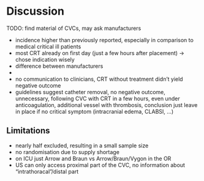 # Discussion

TODO: find material of CVCs, may ask manufacturers

- incidence higher than previously reported, especially in comparison to medical critical ill patients
- most CRT already on first day (just a few hours after placement) -> chose indication wisely
- difference between manufacturers
-
- no communication to clinicians, CRT without treatment didn't yield negative outcome
- guidelines suggest catheter removal, no negative outcome, unnecessary, following CVC with CRT in a few hours, even under anticoagulation, additional vessel with thrombosis, conclusion just leave in place if no critical symptom (intracranial edema, CLABSI, ...)


## Limitations

- nearly half excluded, resulting in a small sample size
- no randomisation due to supply shortage
- on ICU just Arrow and Braun vs Arrow/Braun/Vygon in the OR
- US can only access proximal part of the CVC, no information about "intrathoracal"/distal part
